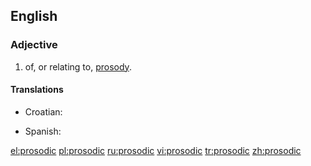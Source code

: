 ==English==

===Adjective===
{{en-adj}}

# of, or relating to, [[prosody]].

====Translations====
{{trans-top|prosody}}
* Croatian: {{t|hr|prozodijski|alt=prozòdījskī}}
{{trans-mid}}
* Spanish: {{t|es|prosódico|m}}
{{trans-bottom}}

[[el:prosodic]]
[[pl:prosodic]]
[[ru:prosodic]]
[[vi:prosodic]]
[[tr:prosodic]]
[[zh:prosodic]]
